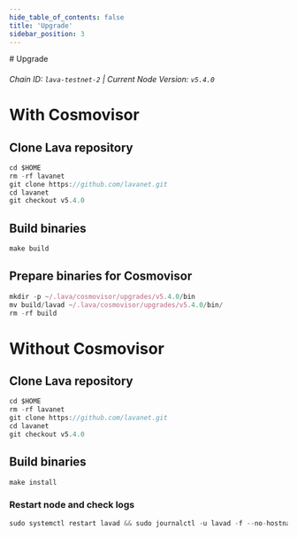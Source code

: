 ```yaml
---
hide_table_of_contents: false
title: 'Upgrade'
sidebar_position: 3
---
```


<div class="h1-with-icon icon-lava">
  # Upgrade
</div>

###### Chain ID: `lava-testnet-2` | Current Node Version: `v5.4.0`

# With Cosmovisor

## Clone Lava repository

```js
cd $HOME
rm -rf lavanet
git clone https://github.com/lavanet.git
cd lavanet
git checkout v5.4.0
```

## Build binaries

```js
make build
```

## Prepare binaries for Cosmovisor

```js
mkdir -p ~/.lava/cosmovisor/upgrades/v5.4.0/bin
mv build/lavad ~/.lava/cosmovisor/upgrades/v5.4.0/bin/
rm -rf build
```

# Without Cosmovisor

## Clone Lava repository

```js
cd $HOME
rm -rf lavanet
git clone https://github.com/lavanet.git
cd lavanet
git checkout v5.4.0
```

## Build binaries

```js
make install
```

### Restart node and check logs

```js
sudo systemctl restart lavad && sudo journalctl -u lavad -f --no-hostname -o cat
```
